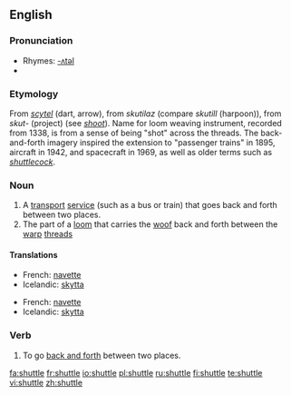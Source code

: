 {{wikipedia|dab=Shuttle}}
==English==

===Pronunciation===
*Rhymes: [[Rhymes:English:-ʌtəl|-ʌtəl]]
*{{audio|en-us-shuttle.ogg|Audio (US)}}

===Etymology===
From {{OE.}} ''[[scytel]]'' (dart, arrow), from {{Ger.}} ''skutilaz'' (compare {{ON.}} ''skutill'' (harpoon)), from {{PG.}} ''skut-'' (project) (see ''[[shoot]]''). Name for loom weaving instrument, recorded from 1338, is from a sense of being "shot" across the threads. The back-and-forth imagery inspired the extension to "passenger trains" in 1895, aircraft in 1942, and spacecraft in 1969, as well as older terms such as ''[[shuttlecock]]''.

===Noun===
{{en-noun}}

# A [[transport]] [[service]] (such as a bus or train) that goes back and forth between two places.
# The part of a [[loom]] that carries the [[woof]] back and forth between the [[warp]] [[thread]]s

====Translations====
{{trans-top|transport service}}
*French: [[navette]] {{f}}
*Icelandic: [[skytta]] {{f}}
{{trans-bottom}}

{{trans-top|part of a loom}}
*French: [[navette]] {{f}}
*Icelandic: [[skytta]] {{f}}
{{trans-bottom}}

===Verb===
{{en-verb|shuttl|ing}}

# To go [[back and forth]] between two places.

[[fa:shuttle]]
[[fr:shuttle]]
[[io:shuttle]]
[[pl:shuttle]]
[[ru:shuttle]]
[[fi:shuttle]]
[[te:shuttle]]
[[vi:shuttle]]
[[zh:shuttle]]